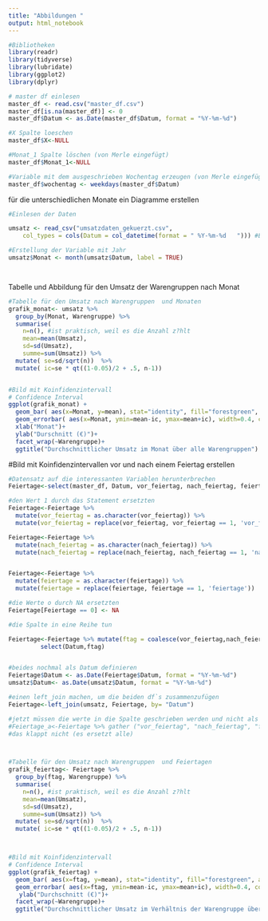```yaml
---
title: "Abbildungen "
output: html_notebook
---
```



```r
#Bibliotheken
library(readr)
library(tidyverse)
library(lubridate)
library(ggplot2)
library(dplyr)

```





```r
# master df einlesen
master_df <- read.csv("master_df.csv")
master_df[is.na(master_df)] <- 0 
master_df$Datum <- as.Date(master_df$Datum, format = "%Y-%m-%d")

#X Spalte loeschen
master_df$X<-NULL

#Monat_1 Spalte löschen (von Merle eingefügt)
master_df$Monat_1<-NULL

#Variable mit dem ausgeschrieben Wochentag erzeugen (von Merle eingefügt)
master_df$wochentag <- weekdays(master_df$Datum)
```


für die unterschiedlichen Monate ein Diagramme erstellen 


```r
#Einlesen der Daten

umsatz <- read_csv("umsatzdaten_gekuerzt.csv", 
    col_types = cols(Datum = col_datetime(format = " %Y-%m-%d   "))) #Eingeben des Datums

#Erstellung der Variable mit Jahr
umsatz$Monat <- month(umsatz$Datum, label = TRUE)




```

Tabelle und Abbildung  für den Umsatz der Warengruppen nach Monat
```r
#Tabelle für den Umsatz nach Warengruppen  und Monaten 
grafik_monat<- umsatz %>%
  group_by(Monat, Warengruppe) %>%
  summarise(
    n=n(), #ist praktisch, weil es die Anzahl z?hlt
    mean=mean(Umsatz),
    sd=sd(Umsatz),
    summe=sum(Umsatz)) %>%
  mutate( se=sd/sqrt(n))  %>%
  mutate( ic=se * qt((1-0.05)/2 + .5, n-1))


#Bild mit Koinfidenzintervall
# Confidence Interval
ggplot(grafik_monat) +
  geom_bar( aes(x=Monat, y=mean), stat="identity", fill="forestgreen", alpha=0.5) +
  geom_errorbar( aes(x=Monat, ymin=mean-ic, ymax=mean+ic), width=0.4, colour="orange", alpha=0.9, size=1.5) +
  xlab("Monat")+
  ylab("Durschnitt (€)")+
  facet_wrap(~Warengruppe)+
  ggtitle("Durchschnittlicher Umsatz im Monat über alle Warengruppen")


```


#Bild mit Koinfidenzintervallen vor und nach einem Feiertag erstellen
```r

#Datensatz auf die interessanten Variablen herunterbrechen 
Feiertage<-select(master_df, Datum, vor_feiertag, nach_feiertag, feiertage )

#den Wert 1 durch das Statement ersetzten 
Feiertage<-Feiertage %>% 
  mutate(vor_feiertag = as.character(vor_feiertag)) %>% 
  mutate(vor_feiertag = replace(vor_feiertag, vor_feiertag == 1, 'vor_feiertag'))

Feiertage<-Feiertage %>% 
  mutate(nach_feiertag = as.character(nach_feiertag)) %>% 
  mutate(nach_feiertag = replace(nach_feiertag, nach_feiertag == 1, 'nach_feiertag'))


Feiertage<-Feiertage %>% 
  mutate(feiertage = as.character(feiertage)) %>% 
  mutate(feiertage = replace(feiertage, feiertage == 1, 'feiertage'))

#die Werte o durch NA ersetzten
Feiertage[Feiertage == 0] <- NA

#die Spalte in eine Reihe tun

Feiertage<-Feiertage %>% mutate(ftag = coalesce(vor_feiertag,nach_feiertag,feiertage)) %>%
         select(Datum,ftag)


#beides nochmal als Datum definieren 
Feiertage$Datum <- as.Date(Feiertage$Datum, format = "%Y-%m-%d")
umsatz$Datum<- as.Date(umsatz$Datum, format = "%Y-%m-%d")

#einen left_join machen, um die beiden df`s zusammenzufügen 
Feiertage<-left_join(umsatz, Feiertage, by= "Datum")

#jetzt müssen die werte in die Spalte geschrieben werden und nicht als Überschrift
#Feiertage_a<-Feiertage %>% gather ("vor_feiertag", "nach_feiertag", "feiertage" , key = "Feiertag")
#das klappt nicht (es ersetzt alle)



#Tabelle für den Umsatz nach Warengruppen  und Feiertagen 
grafik_feiertag<- Feiertage %>%
  group_by(ftag, Warengruppe) %>%
  summarise(
    n=n(), #ist praktisch, weil es die Anzahl z?hlt
    mean=mean(Umsatz),
    sd=sd(Umsatz),
    summe=sum(Umsatz)) %>%
  mutate( se=sd/sqrt(n))  %>%
  mutate( ic=se * qt((1-0.05)/2 + .5, n-1))



#Bild mit Koinfidenzintervall
# Confidence Interval
ggplot(grafik_feiertag) +
  geom_bar( aes(x=ftag, y=mean), stat="identity", fill="forestgreen", alpha=0.5) +
  geom_errorbar( aes(x=ftag, ymin=mean-ic, ymax=mean+ic), width=0.4, colour="orange", alpha=0.9, size=1.5) +
   ylab("Durchschnitt (€)")+
  facet_wrap(~Warengruppe)+
  ggtitle("Durchschnittlicher Umsatz im Verhältnis der Warengruppe über alle Warengruppen")


```

